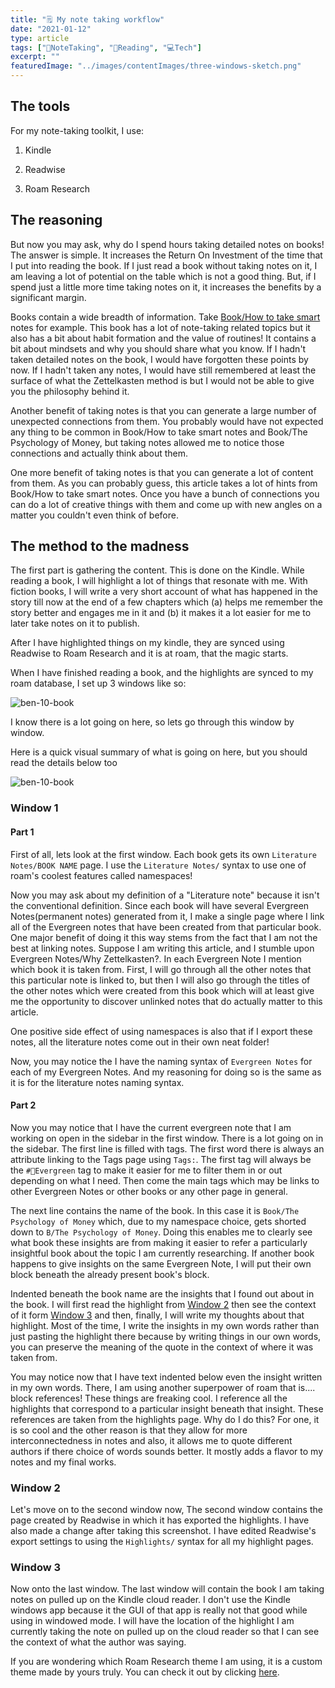 ```yaml
---
title: "🗒 My note taking workflow"
date: "2021-01-12"
type: article
tags: ["📝NoteTaking", "📖Reading", "💻Tech"]
excerpt: ""
featuredImage: "../images/contentImages/three-windows-sketch.png"
---
```


## The tools

For my note-taking toolkit, I use:

1. Kindle

2. Readwise

3. Roam Research

## The reasoning

But now you may ask, why do I spend hours taking detailed notes on books! The answer is simple. It increases the Return On Investment of the time that I put into reading the book. If I just read a book without taking notes on it, I am leaving a lot of potential on the table which is not a good thing. But, if I spend just a little more time taking notes on it, it increases the benefits by a significant margin.

Books contain a wide breadth of information. Take [Book/How to take smart](/pages/content/books/how-to-take-smart-notes/) notes for example. This book has a lot of note-taking related topics but it also has a bit about habit formation and the value of routines! It contains a bit about mindsets and why you should share what you know. If I hadn't taken detailed notes on the book, I would have forgotten these points by now. If I hadn't taken any notes, I would have still remembered at least the surface of what the Zettelkasten method is but I would not be able to give you the philosophy behind it.

Another benefit of taking notes is that you can generate a large number of unexpected connections from them. You probably would have not expected any thing to be common in Book/How to take smart notes and Book/The Psychology of Money, but taking notes allowed me to notice those connections and actually think about them.

One more benefit of taking notes is that you can generate a lot of content from them. As you can probably guess, this article takes a lot of hints from Book/How to take smart notes. Once you have a bunch of connections you can do a lot of creative things with them and come up with new angles on a matter you couldn't even think of before.

## The method to the madness

The first part is gathering the content. This is done on the Kindle. While reading a book, I will highlight a lot of things that resonate with me. With fiction books, I will write a very short account of what has happened in the story till now at the end of a few chapters which (a) helps me remember the story better and engages me in it and (b) it makes it a lot easier for me to later take notes on it to publish.

After I have highlighted things on my kindle, they are synced using Readwise to Roam Research and it is at roam, that the magic starts.

When I have finished reading a book, and the highlights are synced to my roam database, I set up 3 windows like so:

![ben-10-book](../images/contentImages/three-windows.png)

I know there is a lot going on here, so lets go through this window by window.

Here is a quick visual summary of what is going on here, but you should read the details below too

![ben-10-book](../images/contentImages/three-windows-sketch.png)

### Window 1

#### Part 1

First of all, lets look at the first window. Each book gets its own `Literature Notes/BOOK NAME` page. I use the `Literature Notes/` syntax to use one of roam's coolest features called namespaces!

Now you may ask about my definition of a "Literature note" because it isn't the conventional definition. Since each book will have several Evergreen Notes(permanent notes) generated from it, I make a single page where I link all of the Evergreen notes that have been created from that particular book. One major benefit of doing it this way stems from the fact that I am not the best at linking notes. Suppose I am writing this article, and I stumble upon Evergreen Notes/Why Zettelkasten?. In each Evergreen Note I mention which book it is taken from. First, I will go through all the other notes that this particular note is linked to, but then I will also go through the titles of the other notes which were created from this book which will at least give me the opportunity to discover unlinked notes that do actually matter to this article.

One positive side effect of using namespaces is also that if I export these notes, all the literature notes come out in their own neat folder!

Now, you may notice the I have the naming syntax of `Evergreen Notes` for each of my Evergreen Notes. And my reasoning for doing so is the same as it is for the literature notes naming syntax.

#### Part 2

Now you may notice that I have the current evergreen note that I am working on open in the sidebar in the first window. There is a lot going on in the sidebar. The first line is filled with tags. The first word there is always an attribute linking to the Tags page using `Tags:`. The first tag will always be the `#🌲Evergreen` tag to make it easier for me to filter them in or out depending on what I need. Then come the main tags which may be links to other Evergreen Notes or other books or any other page in general.

The next line contains the name of the book. In this case it is `Book/The Psychology of Money` which, due to my namespace choice, gets shorted down to `B/The Psychology of Money`. Doing this enables me to clearly see what book these insights are from making it easier to refer a particularly insightful book about the topic I am currently researching. If another book happens to give insights on the same Evergreen Note, I will put their own block beneath the already present book's block.

Indented beneath the book name are the insights that I found out about in the book. I will first read the highlight from [Window 2](#window-2) then see the context of it form [Window 3](#window-3) and then, finally, I will write my thoughts about that highlight. Most of the time, I write the insights in my own words rather than just pasting the highlight there because by writing things in our own words, you can preserve the meaning of the quote in the context of where it was taken from.

You may notice now that I have text indented below even the insight written in my own words. There, I am using another superpower of roam that is.... block references! These things are freaking cool. I reference all the highlights that correspond to a particular insight beneath that insight. These references are taken from the highlights page. Why do I do this? For one, it is so cool and the other reason is that they allow for more interconnectedness in notes and also, it allows me to quote different authors if there choice of words sounds better. It mostly adds a flavor to my notes and my final works.

<h3 id="window-2">Window 2</h3>

Let's move on to the second window now, The second window contains the page created by Readwise in which it has exported the highlights. I have also made a change after taking this screenshot. I have edited Readwise's export settings to using the `Highlights/` syntax for all my highlight pages.

<h3 id="window-3">Window 3</h3>

Now onto the last window. The last window will contain the book I am taking notes on pulled up on the Kindle cloud reader. I don't use the Kindle windows app because it the GUI of that app is really not that good while using in windowed mode. I will have the location of the highlight I am currently taking the note on pulled up on the cloud reader so that I can see the context of what the author was saying.

If you are wondering which Roam Research theme I am using, it is a custom theme made by yours truly. You can check it out by clicking [here](https://github.com/AProductiveNerd/roam-darkness-theme).
